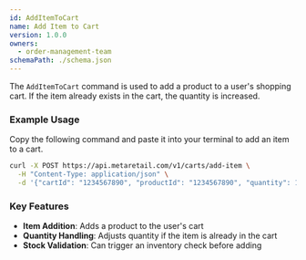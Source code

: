 ```yaml
---
id: AddItemToCart
name: Add Item to Cart
version: 1.0.0
owners:
  - order-management-team
schemaPath: ./schema.json
---
```


The `AddItemToCart` command is used to add a product to a user's shopping cart. If the item already exists in the cart, the quantity is increased.

<NodeGraph />

<SchemaViewer file="schema.json" title="Schema" maxHeight="500px" />

### Example Usage

Copy the following command and paste it into your terminal to add an item to a cart.

```bash frame="none"
curl -X POST https://api.metaretail.com/v1/carts/add-item \
  -H "Content-Type: application/json" \
  -d '{"cartId": "1234567890", "productId": "1234567890", "quantity": 1}'
```


### Key Features

- **Item Addition**: Adds a product to the user's cart  
- **Quantity Handling**: Adjusts quantity if the item is already in the cart  
- **Stock Validation**: Can trigger an inventory check before adding  

